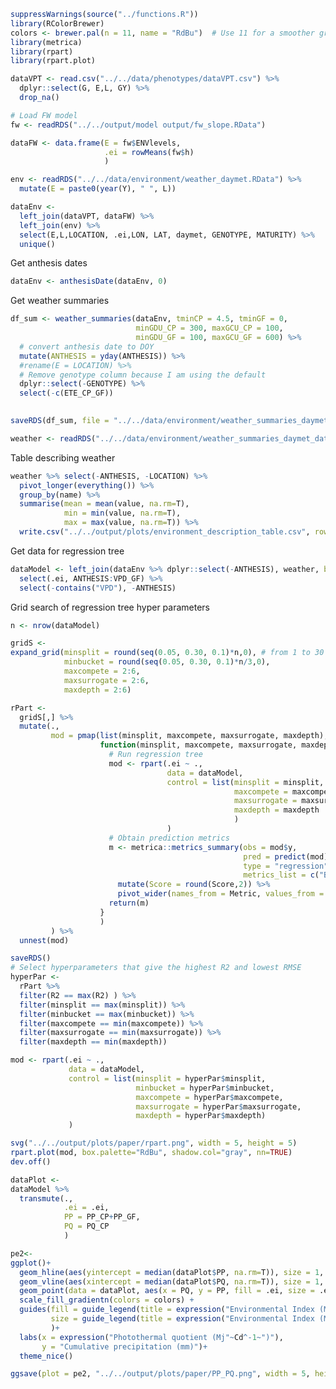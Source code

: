 
```r
suppressWarnings(source("../functions.R"))
library(RColorBrewer)
colors <- brewer.pal(n = 11, name = "RdBu")  # Use 11 for a smoother gradient
library(metrica)
library(rpart)
library(rpart.plot)
```

```r
dataVPT <- read.csv("../../data/phenotypes/dataVPT.csv") %>% 
  dplyr::select(G, E,L, GY) %>% 
  drop_na()
```

```r
# Load FW model
fw <- readRDS("../../output/model output/fw_slope.RData")

dataFW <- data.frame(E = fw$ENVlevels, 
                     .ei = rowMeans(fw$h)
                     ) 

env <- readRDS("../../data/environment/weather_daymet.RData") %>% 
  mutate(E = paste0(year(Y), " ", L))

dataEnv <- 
  left_join(dataVPT, dataFW) %>% 
  left_join(env) %>% 
  select(E,L,LOCATION, .ei,LON, LAT, daymet, GENOTYPE, MATURITY) %>% 
  unique()
```

Get anthesis dates

```r
dataEnv <- anthesisDate(dataEnv, 0)
```

Get weather summaries

```r
df_sum <- weather_summaries(dataEnv, tminCP = 4.5, tminGF = 0,
                            minGDU_CP = 300, maxGCU_CP = 100,
                            minGDU_GF = 100, maxGCU_GF = 600) %>% 
  # convert anthesis date to DOY
  mutate(ANTHESIS = yday(ANTHESIS)) %>% 
  #rename(E = LOCATION) %>% 
  # Remove genotype column because I am using the default
  dplyr::select(-GENOTYPE) %>% 
  select(-c(ETE_CP_GF))
  

saveRDS(df_sum, file = "../../data/environment/weather_summaries_daymet_dataVPT.RData")
```

```r
weather <- readRDS("../../data/environment/weather_summaries_daymet_dataVPT.RData") 
```
Table describing weather

```r
weather %>% select(-ANTHESIS, -LOCATION) %>% 
  pivot_longer(everything()) %>% 
  group_by(name) %>% 
  summarise(mean = mean(value, na.rm=T), 
            min = min(value, na.rm=T), 
            max = max(value, na.rm=T)) %>% 
  write.csv("../../output/plots/environment_description_table.csv", row.names = F)
```


Get data for regression tree

```r
dataModel <- left_join(dataEnv %>% dplyr::select(-ANTHESIS), weather, by = join_by(LOCATION)) %>% 
  select(.ei, ANTHESIS:VPD_GF) %>% 
  select(-contains("VPD"), -ANTHESIS)
```

Grid search of regression tree hyper parameters

```r
n <- nrow(dataModel)

gridS <- 
expand_grid(minsplit = round(seq(0.05, 0.30, 0.1)*n,0), # from 1 to 30 % of the observations
            minbucket = round(seq(0.05, 0.30, 0.1)*n/3,0),
            maxcompete = 2:6, 
            maxsurrogate = 2:6,
            maxdepth = 2:6)

rPart <- 
  gridS[,] %>% 
  mutate(.,
         mod = pmap(list(minsplit, maxcompete, maxsurrogate, maxdepth),
                    function(minsplit, maxcompete, maxsurrogate, maxdepth){
                      # Run regression tree
                      mod <- rpart(.ei ~ .,
                                   data = dataModel, 
                                   control = list(minsplit = minsplit,
                                                  maxcompete = maxcompete,
                                                  maxsurrogate = maxsurrogate,
                                                  maxdepth = maxdepth
                                                  )
                                   )
                      # Obtain prediction metrics
                      m <- metrica::metrics_summary(obs = mod$y, 
                                                    pred = predict(mod),
                                                    type = "regression", 
                                                    metrics_list = c("B1", "R2", "RMSE")) %>% 
                        mutate(Score = round(Score,2)) %>% 
                        pivot_wider(names_from = Metric, values_from = Score)
                      return(m)
                    }
                    )
         ) %>% 
  unnest(mod)

saveRDS()
# Select hyperparameters that give the highest R2 and lowest RMSE
hyperPar <- 
  rPart %>% 
  filter(R2 == max(R2) ) %>% 
  filter(minsplit == max(minsplit)) %>%
  filter(minbucket == max(minbucket)) %>% 
  filter(maxcompete == min(maxcompete)) %>% 
  filter(maxsurrogate == min(maxsurrogate)) %>% 
  filter(maxdepth == min(maxdepth))
```

```r
mod <- rpart(.ei ~ .,
             data = dataModel, 
             control = list(minsplit = hyperPar$minsplit,
                            minbucket = hyperPar$minbucket,
                            maxcompete = hyperPar$maxcompete,
                            maxsurrogate = hyperPar$maxsurrogate,
                            maxdepth = hyperPar$maxdepth)
             )
```


```r
svg("../../output/plots/paper/rpart.png", width = 5, height = 5)
rpart.plot(mod, box.palette="RdBu", shadow.col="gray", nn=TRUE)
dev.off()
```

```r
dataPlot <- 
dataModel %>% 
  transmute(.,
            .ei = .ei, 
            PP = PP_CP+PP_GF, 
            PQ = PQ_CP
            )

pe2<- 
ggplot()+
  geom_hline(aes(yintercept = median(dataPlot$PP, na.rm=T)), size = 1, linetype = "dashed")+
  geom_vline(aes(xintercept = median(dataPlot$PQ, na.rm=T)), size = 1, linetype = "dashed")+
  geom_point(data = dataPlot, aes(x = PQ, y = PP, fill = .ei, size = .ei), shape = 21, alpha = 1)+
  scale_fill_gradientn(colors = colors) +
  guides(fill = guide_legend(title = expression("Environmental Index (Mg"~ha^-1~")")), 
         size = guide_legend(title = expression("Environmental Index (Mg"~ha^-1~")"))
         )+
  labs(x = expression("Photothermal quotient (Mj"~Cd^-1~")"), 
       y = "Cumulative precipitation (mm)")+
  theme_nice()

ggsave(plot = pe2, "../../output/plots/paper/PP_PQ.png", width = 5, height = 5)
```






